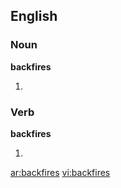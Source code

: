 ==English==

===Noun===
'''backfires'''

# {{plural of|backfire}}

===Verb===
'''backfires'''

# {{third-person singular of|[[backfire]]}}

{{anagrams:en/abcefikrs}}
[[ar:backfires]]
[[vi:backfires]]
